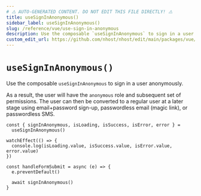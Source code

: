```yaml
---
# ⚠️ AUTO-GENERATED CONTENT. DO NOT EDIT THIS FILE DIRECTLY! ⚠️
title: useSignInAnonymous()
sidebar_label: useSignInAnonymous()
slug: /reference/vue/use-sign-in-anonymous
description: Use the composable `useSignInAnonymous` to sign in a user anonymously.
custom_edit_url: https://github.com/nhost/nhost/edit/main/packages/vue/src/useSignInAnonymous.ts#L30
---
```


# `useSignInAnonymous()`

Use the composable `useSignInAnonymous` to sign in a user anonymously.

As a result, the user will have the `anonymous` role and subsequent set of permissions.
The user can then be converted to a regular user at a later stage using email+password sign-up, passwordless email (magic link), or passwordless SMS.

```tsx
const { signInAnonymous, isLoading, isSuccess, isError, error } =
  useSignInAnonymous()

watchEffect(() => {
  console.log(isLoading.value, isSuccess.value, isError.value, error.value)
})

const handleFormSubmit = async (e) => {
  e.preventDefault()

  await signInAnonymous()
}
```
